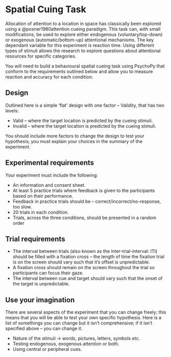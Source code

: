 # Spatial Cuing Task

Allocation of attention to a location in space has classically been explored using a @posner1980attention cueing paradigm. This task can, with small modifications, be used to explore either endogenous (voluntary/top-down) or exogenous (automatic/bottom-up) attentional mechanisms. The key dependant variable for this experiment is reaction time. Using different types of stimuli allows the research to explore questions about attentional resources for specific categories. 

You will need to build a behavioural spatial cueing task using PsychoPy that conform to the requirements outlined below and allow you to measure reaction and accuracy for each condition.

## Design

Outlined here is a simple 'flat' design with one factor -- Validity, that has two levels:

-   Valid -- where the target location is predicted by the cueing stimuli.
-   Invalid -- where the target location is predicted by the cueing stimuli.

You should include more factors to change the design to test your hypothesis; you must explain your choices in the summary of the experiment.

## Experimental requirements

Your experiment must include the following:

-   An information and consent sheet.
-   At least 5 practice trials where feedback is given to the participants based on their performance.
-   Feedback in practice trials should be -- correct/incorrect/no-response, too slow.
-   20 trials in each condition.
-   Trials, across the three conditions, should be presented in a random order

## Trial requirements

-   The interval between trials (also known as the inter-trial-interval: ITI) should be filled with a fixation cross -- the length of time the fixation trial is on the screen should vary such that it's offset is unpredictable.
-   A fixation cross should remain on the screen throughout the trial so participants can focus their gaze.
-   The interval between cue and target should vary such that the onset of the target is unpredictable.

## Use your imagination

There are several aspects of the experiment that you can change freely; this means that you will be able to test your own specific hypothesis. Here is a list of somethings you can change but it isn't comprehensive; if it isn't specified above -- you can change it.

-   Nature of the stimuli -\> words, pictures, letters, symbols etc.
-   Testing endogenous, exogenous attention or both.
-   Using central or peripheral cues.
